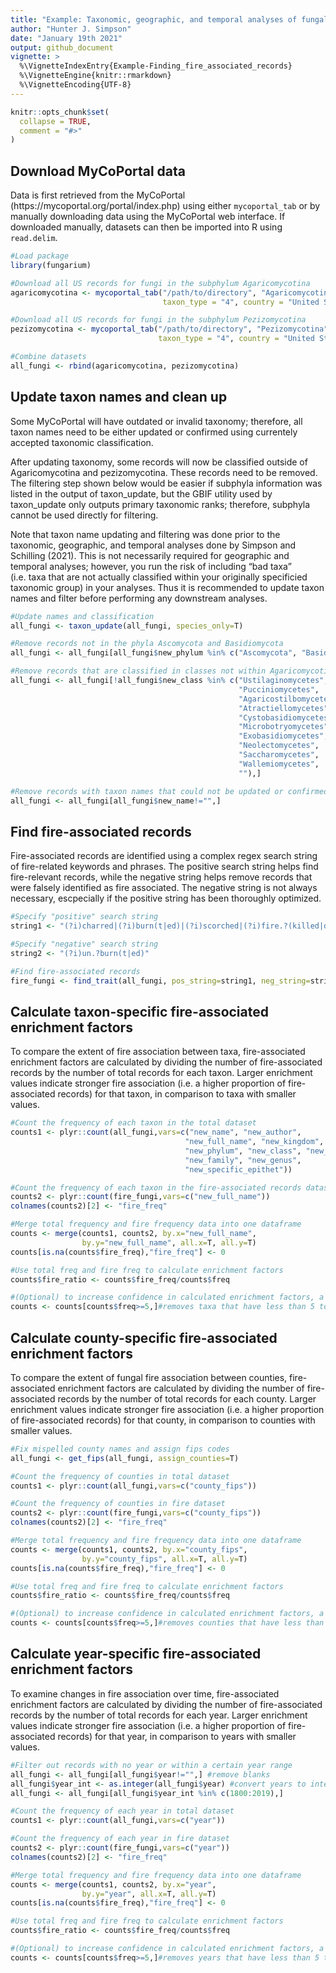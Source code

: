 ```yaml
---
title: "Example: Taxonomic, geographic, and temporal analyses of fungal fire association"
author: "Hunter J. Simpson"
date: "January 19th 2021"
output: github_document
vignette: >
  %\VignetteIndexEntry{Example-Finding_fire_associated_records}
  %\VignetteEngine{knitr::rmarkdown}
  %\VignetteEncoding{UTF-8}
---
```


```r
knitr::opts_chunk$set(
  collapse = TRUE,
  comment = "#>"
)
```


## Download MyCoPortal data

Data is first retrieved from the MyCoPortal (https://mycoportal.org/portal/index.php) using either `mycoportal_tab` or by manually downloading data using the MyCoPortal web interface. If downloaded manually, datasets can then be imported into R using `read.delim`.

```r
#Load package
library(fungarium) 

#Download all US records for fungi in the subphylum Agaricomycotina
agaricomycotina <- mycoportal_tab("/path/to/directory", "Agaricomycotina", 
                                  taxon_type = "4", country = "United States") 

#Download all US records for fungi in the subphylum Pezizomycotina
pezizomycotina <- mycoportal_tab("/path/to/directory", "Pezizomycotina", 
                                 taxon_type = "4", country = "United States") 

#Combine datasets
all_fungi <- rbind(agaricomycotina, pezizomycotina) 
```

## Update taxon names and clean up

Some MyCoPortal will have outdated or invalid taxonomy; therefore, all taxon names need to be either updated or confirmed using currentely accepted taxonomic classification.

After updating taxonomy, some records will now be classified outside of Agaricomycotina and pezizomycotina. These records need to be removed. The filtering step shown below would be easier if subphyla information was listed in the output of taxon_update, but the GBIF utility used by taxon_update only outputs primary taxonomic ranks; therefore, subphyla cannot be used directly for filtering.

Note that taxon name updating and filtering was done prior to the taxonomic, geographic, and temporal analyses done by Simpson and Schilling (2021). This is not necessarily required for geographic and temporal analyses; however, you run the risk of including "bad taxa" (i.e. taxa that are not actually classified within your originally specificied taxonomic group) in your analyses. Thus it is recommended to update taxon names and filter before performing any downstream analyses.

```r
#Update names and classification
all_fungi <- taxon_update(all_fungi, species_only=T) 

#Remove records not in the phyla Ascomycota and Basidiomycota
all_fungi <- all_fungi[all_fungi$new_phylum %in% c("Ascomycota", "Basidiomycota"),] 

#Remove records that are classified in classes not within Agaricomycotina and Pezizomycoyina
all_fungi <- all_fungi[!all_fungi$new_class %in% c("Ustilaginomycetes", 
                                                   "Pucciniomycetes",
                                                   "Agaricostilbomycetes",
                                                   "Atractiellomycetes",
                                                   "Cystobasidiomycetes",
                                                   "Microbotryomycetes",
                                                   "Exobasidiomycetes",
                                                   "Neolectomycetes",
                                                   "Saccharomycetes", 
                                                   "Wallemiomycetes", 
                                                   ""),] 

#Remove records with taxon names that could not be updated or confirmed
all_fungi <- all_fungi[all_fungi$new_name!="",]
```

## Find fire-associated records

Fire-associated records are identified using a complex regex search string of fire-related keywords and phrases. The positive search string helps find fire-relevant records, while the negative string helps remove records that were falsely identified as fire associated. The negative string is not always necessary, escpecially if the positive string has been thoroughly optimized.

```r
#Specify "positive" search string
string1 <- "(?i)charred|(?i)burn(t|ed)|(?i)scorched|(?i)fire.?(killed|damaged|scarred)|(?i)killed.by.fire"

#Specify "negative" search string
string2 <- "(?i)un.?burn(t|ed)"

#Find fire-associated records
fire_fungi <- find_trait(all_fungi, pos_string=string1, neg_string=string2)
```

## Calculate taxon-specific fire-associated enrichment factors

To compare the extent of fire association between taxa, fire-associated enrichment factors are calculated by dividing the number of fire-associated records by the number of total records for each taxon. Larger enrichment values indicate stronger fire association (i.e. a higher proportion of fire-associated records) for that taxon, in comparison to taxa with smaller values.

```r
#Count the frequency of each taxon in the total dataset
counts1 <- plyr::count(all_fungi,vars=c("new_name", "new_author", 
                                       "new_full_name", "new_kingdom",
                                       "new_phylum", "new_class", "new_order",
                                       "new_family", "new_genus",
                                       "new_specific_epithet"))

#Count the frequency of each taxon in the fire-associated records dataset
counts2 <- plyr::count(fire_fungi,vars=c("new_full_name"))
colnames(counts2)[2] <- "fire_freq"

#Merge total frequency and fire frequency data into one dataframe
counts <- merge(counts1, counts2, by.x="new_full_name", 
                by.y="new_full_name", all.x=T, all.y=T)
counts[is.na(counts$fire_freq),"fire_freq"] <- 0

#Use total freq and fire freq to calculate enrichment factors
counts$fire_ratio <- counts$fire_freq/counts$freq

#(Optional) to increase confidence in calculated enrichment factors, a filtering threshold can be used to remove taxa that have not been thoroughly sampled
counts <- counts[counts$freq>=5,]#removes taxa that have less than 5 total records
```

## Calculate county-specific fire-associated enrichment factors

To compare the extent of fungal fire association between counties, fire-associated enrichment factors are calculated by dividing the number of fire-associated records by the number of total records for each county. Larger enrichment values indicate stronger fire association (i.e. a higher proportion of fire-associated records) for that county, in comparison to counties with smaller values.

```r
#Fix mispelled county names and assign fips codes
all_fungi <- get_fips(all_fungi, assign_counties=T)

#Count the frequency of counties in total dataset
counts1 <- plyr::count(all_fungi,vars=c("county_fips"))

#Count the frequency of counties in fire dataset
counts2 <- plyr::count(fire_fungi,vars=c("county_fips"))
colnames(counts2)[2] <- "fire_freq"

#Merge total frequency and fire frequency data into one dataframe
counts <- merge(counts1, counts2, by.x="county_fips", 
                by.y="county_fips", all.x=T, all.y=T)
counts[is.na(counts$fire_freq),"fire_freq"] <- 0

#Use total freq and fire freq to calculate enrichment factors
counts$fire_ratio <- counts$fire_freq/counts$freq

#(Optional) to increase confidence in calculated enrichment factors, a filtering threshold can be used to remove counties that have not been thoroughly sampled
counts <- counts[counts$freq>=5,]#removes counties that have less than 5 total records
```

## Calculate year-specific fire-associated enrichment factors

To examine changes in fire association over time, fire-associated enrichment factors are calculated by dividing the number of fire-associated records by the number of total records for each year. Larger enrichment values indicate stronger fire association (i.e. a higher proportion of fire-associated records) for that year, in comparison to years with smaller values.

```r
#Filter out records with no year or within a certain year range
all_fungi <- all_fungi[all_fungi$year!="",] #remove blanks
all_fungi$year_int <- as.integer(all_fungi$year) #convert years to integers
all_fungi <- all_fungi[all_fungi$year_int %in% c(1800:2019),]

#Count the frequency of each year in total dataset
counts1 <- plyr::count(all_fungi,vars=c("year"))

#Count the frequency of each year in fire dataset
counts2 <- plyr::count(fire_fungi,vars=c("year"))
colnames(counts2)[2] <- "fire_freq"

#Merge total frequency and fire frequency data into one dataframe
counts <- merge(counts1, counts2, by.x="year", 
                by.y="year", all.x=T, all.y=T)
counts[is.na(counts$fire_freq),"fire_freq"] <- 0

#Use total freq and fire freq to calculate enrichment factors
counts$fire_ratio <- counts$fire_freq/counts$freq

#(Optional) to increase confidence in calculated enrichment factors, a filtering threshold can be used to remove years that have not been thoroughly sampled
counts <- counts[counts$freq>=5,]#removes years that have less than 5 total records; likely more useful for shorter time intervals, as most years are likely to have many records
```
